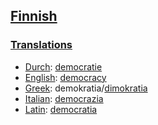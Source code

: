 ==[[Finnish]]==
===[[Translations]]===
*[[Durch]]: [[democratie]]
*[[English]]: [[democracy]]
*[[Greek]]: demokratia/[[dimokratia]]
*[[Italian]]: [[democrazia]]
*[[Latin]]: [[democratia]]